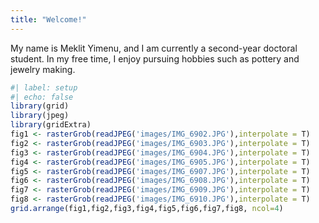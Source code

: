 ```yaml
---
title: "Welcome!"
---
```



My name is Meklit Yimenu, and I am currently a second-year doctoral student. In my free time, I enjoy pursuing hobbies such as pottery and jewelry making.
```r
#| label: setup
#| echo: false
library(grid)
library(jpeg)
library(gridExtra)
fig1 <- rasterGrob(readJPEG('images/IMG_6902.JPG'),interpolate = T)
fig2 <- rasterGrob(readJPEG('images/IMG_6903.JPG'),interpolate = T)
fig3 <- rasterGrob(readJPEG('images/IMG_6904.JPG'),interpolate = T)
fig4 <- rasterGrob(readJPEG('images/IMG_6905.JPG'),interpolate = T)
fig5 <- rasterGrob(readJPEG('images/IMG_6907.JPG'),interpolate = T)
fig6 <- rasterGrob(readJPEG('images/IMG_6908.JPG'),interpolate = T)
fig7 <- rasterGrob(readJPEG('images/IMG_6909.JPG'),interpolate = T)
fig8 <- rasterGrob(readJPEG('images/IMG_6910.JPG'),interpolate = T)
grid.arrange(fig1,fig2,fig3,fig4,fig5,fig6,fig7,fig8, ncol=4)
```
